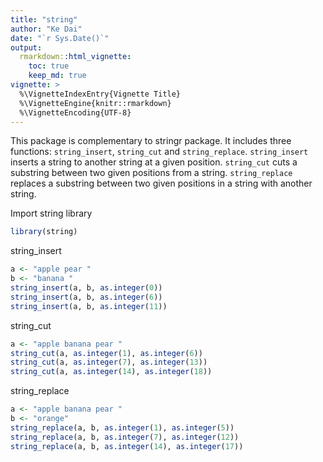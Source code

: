 ```yaml
---
title: "string"
author: "Ke Dai"
date: "`r Sys.Date()`"
output:
  rmarkdown::html_vignette:
    toc: true
    keep_md: true
vignette: >
  %\VignetteIndexEntry{Vignette Title}
  %\VignetteEngine{knitr::rmarkdown}
  %\VignetteEncoding{UTF-8}
---
```


This package is complementary to stringr package. It includes three functions: `string_insert`, `string_cut` and `string_replace`. `string_insert` inserts a string to another string at a given position. `string_cut` cuts a substring between two given positions from a string. `string_replace` replaces a substring between two given positions in a string with another string.

Import string library
```r
library(string)
```

string_insert
```r
a <- "apple pear "
b <- "banana "
string_insert(a, b, as.integer(0))
string_insert(a, b, as.integer(6))
string_insert(a, b, as.integer(11))
```

string_cut
```r
a <- "apple banana pear "
string_cut(a, as.integer(1), as.integer(6))
string_cut(a, as.integer(7), as.integer(13))
string_cut(a, as.integer(14), as.integer(18))
```

string_replace
```r
a <- "apple banana pear "
b <- "orange"
string_replace(a, b, as.integer(1), as.integer(5))
string_replace(a, b, as.integer(7), as.integer(12))
string_replace(a, b, as.integer(14), as.integer(17))
```
